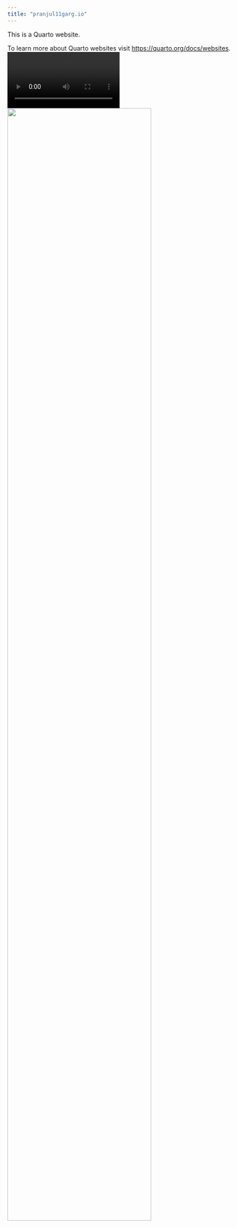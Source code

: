 ```yaml
---
title: "pranjul11garg.io"
---
```


This is a Quarto website.

To learn more about Quarto websites visit <https://quarto.org/docs/websites>.
![](./videos/Video-298.mp4){width="50%" fig-align="center"}
![](.images/996E7935-AA9F-42A1-B139-1C34FCEFE5D9.jpeg){width="80%" fig-align="right"}
